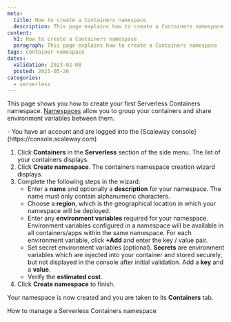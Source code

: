 ```yaml
---
meta:
  title: How to create a Containers namespace
  description: This page explains how to create a Containers namespace
content:
  h1: How to create a Containers namespace
  paragraph: This page explains how to create a Containers namespace
tags: container namespace 
dates:
  validation: 2023-02-08
  posted: 2021-05-26
categories:
  - serverless
---
```


This page shows you how to create your first Serverless Containers namespace. [Namespaces](/serverless/containers/concepts/#namespace) allow you to group your containers and share environment variables between them.

<Macro id="iam-requirements" />

<Message type="requirement">
  - You have an account and are logged into the [Scaleway console](https://console.scaleway.com)
</Message>

1. Click **Containers** in the **Serverless** section of the side menu. The list of your containers displays.
    <Lightbox src="scaleway-containers-creation.webp" alt="" />
2. Click **Create namespace**. The containers namespace creation wizard displays.
3. Complete the following steps in the wizard: 
    - Enter a **name** and optionally a **description** for your namespace. The name must only contain alphanumeric characters.
    - Choose a **region**, which is the geographical location in which your namespace will be deployed.
    - Enter any **environment variables** required for your namespace. Environment variables configured in a namespace will be available in all containers/apps within the same namespace. For each environment variable, click **+Add** and enter the key / value pair.
    - Set secret environment variables (optional). **Secrets** are environment variables which are injected into your container and stored securely, but not displayed in the console after initial validation. Add a **key** and a **value**.
    - Verify the **estimated cost**.
4. Click **Create namespace** to finish.

Your namespace is now created and you are taken to its **Containers** tab.


<Navigation title="See Also">
  <NextButton to="/serverless/containers/how-to/manage-a-containers-namespace/">How to manage a Serverless Containers namespace</NextButton>
</Navigation>
